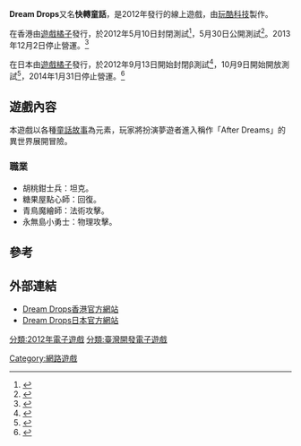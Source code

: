 {{primarysources|time=2014-01-12T06:56:17+00:00}}
'''Dream Drops'''又名'''快轉童話'''，是2012年發行的線上遊戲，由[[玩酷科技|玩酷科技]]製作。

在香港由[[遊戲橘子|遊戲橘子]]發行，於2012年5月10日封閉測試<ref>{{Cite web |url=http://www.dreamdrops.com.hk/news/news_120504.asp |title=封測不刪檔！5月10日　人人愛夢遊 |accessdate=2013-12-25 |archive-date=2013-12-26 |archive-url=https://web.archive.org/web/20131226235755/http://www.dreamdrops.com.hk/news/news_120504.asp |dead-url=no }}</ref>，5月30日公開測試<ref>{{Cite web |url=http://www.dreamdrops.com.hk/news/news_120528.asp |title=《Dream Drops》5.30正式公測 三大PK活動　打出童話真色彩！！ |accessdate=2013-12-25 |archive-date=2013-12-27 |archive-url=https://web.archive.org/web/20131227000135/http://www.dreamdrops.com.hk/news/news_120528.asp |dead-url=no }}</ref>。2013年12月2日停止營運。<ref>{{Cite web |url=http://www.dreamdrops.com.hk/news/newsDetails.aspx?ID=3283&Year=2013 |title=《Dream Drops》終止營運公告 |accessdate=2014-05-10 |archive-date=2014-05-12 |archive-url=https://web.archive.org/web/20140512220459/http://www.dreamdrops.com.hk/news/newsDetails.aspx?ID=3283&Year=2013 |dead-url=no }}</ref>

在日本由[[遊戲橘子|遊戲橘子]]發行，於2012年9月13日開始封閉β測試<ref>{{Cite web |url=http://dd.gamania.co.jp/news/details.aspx?id=1&no=61 |title=クローズドβテスト開始のお知らせ |accessdate=2013-12-25 |archive-date=2013-12-26 |archive-url=https://web.archive.org/web/20131226171736/http://dd.gamania.co.jp/news/details.aspx?id=1&no=61 |dead-url=no }}</ref>，10月9日開始開放測試<ref>{{Cite web |url=http://dd.gamania.co.jp/news/details.aspx?id=1&no=125 |title=10月9日（火）よりオープンβテスト開始！ |accessdate=2013-12-25 |archive-date=2013-12-26 |archive-url=https://web.archive.org/web/20131226174725/http://dd.gamania.co.jp/news/details.aspx?id=1&no=125 |dead-url=no }}</ref>，2014年1月31日停止營運。<ref>{{Cite web |url=http://dd.gamania.co.jp/index.html?aspxerrorpath=%2Findex.aspx |title=存档副本 |accessdate=2017-09-04 |archive-date=2014-06-07 |archive-url=https://web.archive.org/web/20140607013029/http://dd.gamania.co.jp/index.html?aspxerrorpath=%2Findex.aspx |dead-url=no }}</ref>

==遊戲內容==
本遊戲以各種[[童話故事|童話故事]]為元素，玩家將扮演夢遊者進入稱作「After Dreams」的異世界展開冒險。
===職業===
*胡桃鉗士兵：坦克。
*糖果屋點心師：回復。
*青鳥魔繪師：法術攻擊。
*永無島小勇士：物理攻擊。

==參考==
{{reflist}}
==外部連結==
*[https://web.archive.org/web/20131227000528/http://www.dreamdrops.com.hk/v1_index.aspx Dream Drops香港官方網站]
*[https://web.archive.org/web/20131226165802/http://dd.gamania.co.jp/index.aspx Dream Drops日本官方網站]

[[分類:2012年電子遊戲|分類:2012年電子遊戲]]
[[分類:臺灣開發電子遊戲|分類:臺灣開發電子遊戲]]
[[Category:網路遊戲|Category:網路遊戲]]